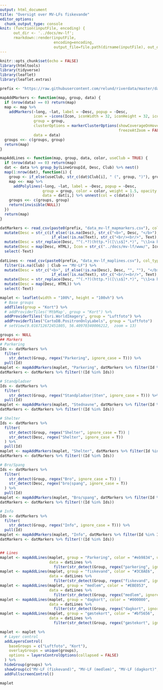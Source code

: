 ```yaml
---
output: html_document
title: "Oversigt over MV-LFs fiskevande"
editor_options: 
  chunk_output_type: console
knit: (function(inputFile, encoding) { 
      out_dir <- '../docs/mv-lf';
      rmarkdown::render(inputFile,
                        encoding=encoding, 
                        output_file=file.path(dirname(inputFile), out_dir, 'mv-lf-kort.html')) })
---
```


```r
knitr::opts_chunk$set(echo = FALSE)
library(htmltools)
library(tidyverse)
library(leaflet)
library(leaflet.extras)
```



<style>
  body {
      padding: 0;
      margin: 0;
  }
  .main-container {
    max-width: 3000px
  }
#header {
    display: none;
}
</style>




```r
prefix <- "https://raw.githubusercontent.com/relund/riverdata/master/data/"

mapAddMarkers <- function(map, group, data) {
  if (nrow(data) == 0) return(map)
  map <- map %>% 
    addMarkers(~long, ~lat, label = ~Desc, popup = ~Desc,
               icon = ~icons(Icon, iconWidth = 32, iconHeight = 32, iconAnchorX = 16, iconAnchorY = 16), 
               group = group,
               clusterOptions = markerClusterOptions(showCoverageOnHover = FALSE, 
                                                     freezeAtZoom = FALSE),
               data = data)
  groups <<- c(groups, group)
  return(map)
}

mapAddLines <- function(map, group, data, color, useClub = TRUE) {
  if (nrow(data) == 0) return(map)
  dat <- data %>% group_by(LineGroupId, Desc, Club) %>% nest()
  map(1:nrow(dat), function(i) {
    group <- if_else(useClub, str_c(dat$Club[i], " (", group, ")"), group)
    map <<- map %>%
      addPolylines(~long, ~lat, label = ~Desc, popup = ~Desc,
                   group = group, color = color, weight = 1.5, opacity = 0.75,
                   data = dat[i,] %>% unnest(col = c(data)))
    groups <<- c(groups, group)
    return(invisible(NULL))
  })
  return(map)
}

datMarkers <- read_csv(paste0(prefix, "data_mv-lf_mapmarkers.csv"), col_types = "fccddff") %>% 
  mutate(Desc = str_c(if_else(!is.na(Desc), str_c("<b>", Desc, "</b>"), "", ""), 
                       if_else(!is.na(Text), str_c("<br/><br/>", Text), "", ""))) %>% 
  mutate(Desc = str_replace(Desc, "^(.*?)(http.*)([\\s$]*.*)", "\\1<a href='\\2'>\\2</a>\\3")) %>% 
  mutate(Desc = map(Desc, HTML), Icon = str_c("../docs/mv-lf/www/", Icon), Id = 1:n()) %>% 
  select(-Text) 
  
datLines <- read_csv(paste0(prefix, "data_mv-lf_maplines.csv"), col_types = "fccddif")  %>% 
  filter(is.na(Club) | Club == "MV-LF") %>% 
  mutate(Desc = str_c("<b>", if_else(!is.na(Desc), Desc, "", ""), "</b>",
                       if_else(!is.na(Text), str_c("<br/><br/>", Text), "", ""))) %>% 
  mutate(Desc = str_replace(Desc, "^(.*?)(http.*)([\\s$]*.*)", "\\1<a href='\\2'>\\2</a>\\3")) %>% 
  mutate(Desc = map(Desc, HTML)) %>% 
  select(-Text) 

maplet <- leaflet(width = "100%", height = "100vh") %>% 
  # Base groups
  addTiles(group = "Kort") %>%
  # addProviderTiles('MtbMap', group = "Kort") %>% 
  addProviderTiles('Esri.WorldImagery', group = "Luftfoto") %>% 
  addProviderTiles("CartoDB.PositronOnlyLabels", group = "Luftfoto") 
  # setView(9.016712672451805, 56.40970340006212,  zoom = 13) 

groups <- NULL
## Markers
# Parkering
Ids <- datMarkers %>% 
  filter(
    str_detect(Group, regex("Parkering", ignore_case = T))) %>% 
  pull(Id)
maplet <- mapAddMarkers(maplet, "Parkering", datMarkers %>% filter(Id %in% Ids))
datMarkers <- datMarkers %>% filter(!(Id %in% Ids))

# Standpladser
Ids <- datMarkers %>% 
  filter(
    str_detect(Group, regex("Standpladser|Sten", ignore_case = T))) %>% 
  pull(Id)
maplet <- mapAddMarkers(maplet, "Stednavne", datMarkers %>% filter(Id %in% Ids))
datMarkers <- datMarkers %>% filter(!(Id %in% Ids))

# Shelter
Ids <- datMarkers %>% 
  filter(
    str_detect(Group, regex("Shelter", ignore_case = T)) |
    str_detect(Desc, regex("Shelter", ignore_case = T))
  ) %>% 
  pull(Id)
maplet <- mapAddMarkers(maplet, "Shelter", datMarkers %>% filter(Id %in% Ids))
datMarkers <- datMarkers %>% filter(!(Id %in% Ids))

# Bro/Spang
Ids <- datMarkers %>% 
  filter(
    str_detect(Group, regex("Bro", ignore_case = T)) |
    str_detect(Desc, regex("bro|spang", ignore_case = T))
  ) %>% 
  pull(Id)
maplet <- mapAddMarkers(maplet, "Bro/spang", datMarkers %>% filter(Id %in% Ids))
datMarkers <- datMarkers %>% filter(!(Id %in% Ids))

# Info
Ids <- datMarkers %>% 
  filter(
    str_detect(Group, regex("Info", ignore_case = T))) %>% 
  pull(Id)
maplet <- mapAddMarkers(maplet, "Info", datMarkers %>% filter(Id %in% Ids))
datMarkers <- datMarkers %>% filter(!(Id %in% Ids))


## Lines
maplet <- mapAddLines(maplet, group = "Parkering", color = "#eb9834", useClub = FALSE,
                      data = datLines %>% 
                        filter(str_detect(Group, regex("parkering", ignore_case = T))))
maplet <- mapAddLines(maplet, group = "fiskevand", color = "#3C8AE6",
                      data = datLines %>% 
                        filter(str_detect(Group, regex("fiskevand", ignore_case = T))))
maplet <- mapAddLines(maplet, group = "medlem", color = "#EBE053",
                      data = datLines %>% 
                        filter(str_detect(Group, regex("medlem", ignore_case = T))))
maplet <- mapAddLines(maplet, group = "dagkort", color = "#000000",
                      data = datLines %>% 
                        filter(str_detect(Group, regex("dagkort", ignore_case = T))))
maplet <- mapAddLines(maplet, group = "gæstekort", color = "#bf5656",
                      data = datLines %>% 
                        filter(str_detect(Group, regex("gæstekort", ignore_case = T))))

maplet <- maplet %>% 
  # Layer control
  addLayersControl(
    baseGroups = c("Luftfoto", "Kort"),
    overlayGroups = unique(groups),
    options = layersControlOptions(collapsed = FALSE)
  ) %>% 
  hideGroup(groups) %>% 
  showGroup(c("MV-LF (fiskevand)", "MV-LF (medlem)", "MV-LF (dagkort)", "Parkering", "Info")) %>% 
  addFullscreenControl()
```

```r
maplet
```

